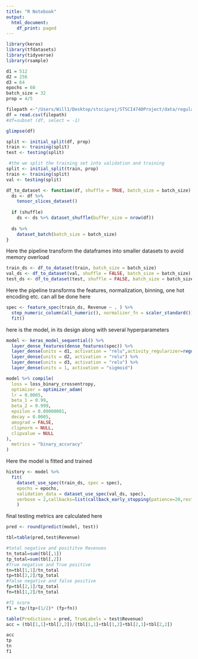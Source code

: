 ```yaml
---
title: "R Notebook"
output:
  html_document:
    df_print: paged
---
```

```r


library(keras)
library(tfdatasets)
library(tidyverse)
library(rsample)
```

```r
d1 = 512
d2 = 256
d3 = 64
epochs = 60
batch_size = 32
prop = 4/5
```


```r
filepath <-"/Users/Will1/Desktop/stsciproj/STSCI4740Project/data/regular/whole_data.csv"
df = read.csv(filepath)
#df=subset (df, select = -1)

```

```r
glimpse(df)
```



```r
split <- initial_split(df, prop)
train <- training(split)
test <- testing(split)

 #the we split the training set into validation and training
split <- initial_split(train, prop)
train <- training(split)
val <- testing(split)
```


```r
df_to_dataset <- function(df, shuffle = TRUE, batch_size = batch_size) {
  ds <- df %>% 
    tensor_slices_dataset()
  
  if (shuffle)
    ds <- ds %>% dataset_shuffle(buffer_size = nrow(df))
  
  ds %>% 
    dataset_batch(batch_size = batch_size)
}
```

Here the pipeline transform the dataframes into smaller datasets to avoid memory overload
```r


train_ds <- df_to_dataset(train, batch_size = batch_size)
val_ds <- df_to_dataset(val, shuffle = FALSE, batch_size = batch_size)
test_ds <- df_to_dataset(test, shuffle = FALSE, batch_size = batch_size)

```

Here the pipeline transforms the features, normalization, binning, one hot encoding etc. can all be done here
```r
spec <- feature_spec(train_ds, Revenue ~ . ) %>% 
  step_numeric_column(all_numeric(), normalizer_fn = scaler_standard()) %>%   
  fit()
```

here is the model, in its design along with several hyperparameters
```r
model <- keras_model_sequential() %>% 
  layer_dense_features(dense_features(spec)) %>% 
  layer_dense(units = d1, activation = "relu",activity_regularizer=regularizer_l2(l = 0.5)) %>% 
  layer_dense(units = d2, activation = "relu") %>% 
  layer_dense(units = d3, activation = "relu") %>% 
  layer_dense(units = 1, activation = "sigmoid")

model %>% compile(
  loss = loss_binary_crossentropy, 
  optimizer = optimizer_adam(
  lr = 0.0005,
  beta_1 = 0.99,
  beta_2 = 0.999,
  epsilon = 0.00000001,
  decay = 0.0005,
  amsgrad = FALSE,
  clipnorm = NULL,
  clipvalue = NULL
), 
  metrics = "binary_accuracy"
)
```

Here the model is fitted and trained 
```r

history <- model %>% 
  fit(
    dataset_use_spec(train_ds, spec = spec),
    epochs = epochs, 
    validation_data = dataset_use_spec(val_ds, spec),
    verbose = 2,callbacks=list(callback_early_stopping(patience=20,restore_best_weights=TRUE))
    )

```

final testing metrics are calculated here
```R

pred <- round(predict(model, test))

tbl=table(pred,test$Revenue)

#total negative and posititve Revenues
tn_total=sum(tbl[,1])
tp_total=sum(tbl[,2])
#True negative and True positive
tn=tbl[1,1]/tn_total
tp=tbl[2,2]/tp_total
#false negative and false positive
fp=tbl[2,1]/tp_total
fn=tbl[1,2]/tn_total

#f1 score
f1 = tp/(tp+(1/2)* (fp+fn))

table(Predictions = pred, TrueLabels = test$Revenue)
acc = (tbl[1,1]+tbl[2,2])/(tbl[1,1]+tbl[1,2]+tbl[2,1]+tbl[2,2])

acc
tp
tn
f1

```


